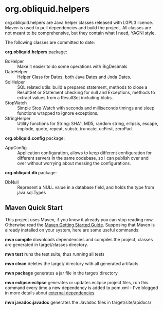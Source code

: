 = org.obliquid.helpers = 

org.obliquid.helpers are Java helper classes released with LGPL3 licence.
Maven is used to pull dependencies and build the project. All classes are not
meant to be comprehensive, but they contain what I need, YAGNI style.

The following classes are committed to date:

'''org.obliquid.helpers''' package:

;BdHelper
: Make it easier to do some operations with BigDecimals
;DateHelper
: Helper Class for Dates, both Java Dates and Joda Dates.
;SqlHelper
: SQL related utils: build a prepared statement, methods to close a ResultSet or Statement checking for null and Exceptions, methods to extract values from a ResultSet including blobs.
;StopWatch 
: Simple Stop Watch with seconds and milliseconds timings and sleep functions wrapped to ignore exceptions.
;StringHelper
: Utility functions for String: SHA1, MD5, random string, ellipsis, escape, implode, quote, repeat, substr, truncate, ucFirst, zeroPad

'''org.obliquid.config''' package:

;AppConfig
: Application configuration, allows to keep different configuration for different servers in the same codebase, so I can publish over and over without worrying about messing the configurations.

'''org.obliquid.db''' package:

;DbNull
: Represent a NULL value in a database field, and holds the type from java.sql.Types

== Maven Quick Start ==

This project uses Maven, if you know it already you can stop reading now. Otherwise read the [http://maven.apache.org/guides/getting-started/index.html Maven Getting Started Guide].  Supposing that Maven is already installed on your system, here are some useful commands:

'''mvn compile''' downloads dependencies and compiles the project, classes are generated in
target/classes directory.

'''mvn test''' runs the test suite, thus running all tests

'''mvn clean''' deletes the target/ directory with all generated artifacts

'''mvn package''' generates a jar file in the target/ directory

'''mvn eclipse:eclipse''' generates or updates eclipse project files, run this command every time a new dependency is added to pom.xml - I've blogged in more details about [http://www.stefanolocati.it/blog/?p=917 external dependencies]

'''mvn javadoc:javadoc''' generates the Javadoc files in target/site/apidocs/

